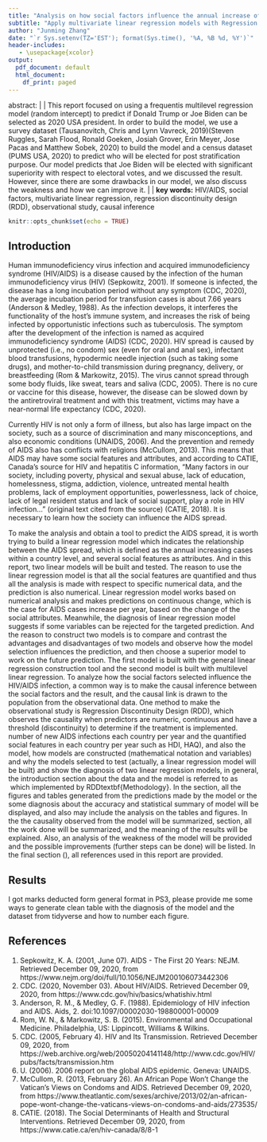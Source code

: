 ```yaml
---
title: "Analysis on how social factors influence the annual increase of HIV/AIDS infection within country level from observational data"
subtitle: "Apply multivariate linear regression models with Regression Discontinuity Design (RDD) to observe the causal effect of the social factors and test against models with a test set"
author: "Junming Zhang"
date: "`r Sys.setenv(TZ='EST'); format(Sys.time(), '%A, %B %d, %Y')`"
header-includes:
   - \usepackage{xcolor}
output:
  pdf_document: default
  html_document:
    df_print: paged
---
```


abstract: |
  | This report focused on using a frequentis multilevel regression model (random intercept) to predict if Donald Trump or Joe Biden can be selected as 2020 USA president. In order to build the model, we use a survey dataset (Tausanovitch, Chris and Lynn Vavreck, 2019)(Steven Ruggles, Sarah Flood, Ronald Goeken, Josiah Grover, Erin Meyer, Jose Pacas and Matthew Sobek, 2020) to build the model and a census dataset (PUMS USA, 2020) to predict who will be elected for post stratification purpose. Our model predicts that Joe Biden will be elected with significant superiority with respect to electoral votes, and we discussed the result. However, since there are some drawbacks in our model, we also discuss the weakness and how we can improve it.
  |
  | **key words:** HIV/AIDS, social factors, multivariate linear regression, regression discontinuity design (RDD), observational study, causal inference

```r
knitr::opts_chunk$set(echo = TRUE)
```

## Introduction
Human immunodeficiency virus infection and acquired immunodeficiency syndrome (HIV/AIDS) is a disease caused by the infection of the human immunodeficiency virus (HIV) (Sepkowitz, 2001). If someone is infected, the disease has a long incubation period without any symptom (CDC, 2020), the average incubation period for transfusion cases is about 7.66 years (Anderson & Medley, 1988). As the infection develops, it interferes the functionality of the host's immune system, and increases the risk of being infected by opportunistic infections such as tuberculosis. The symptom after the development of the infection is named as acquired immunodeficiency syndrome (AIDS) (CDC, 2020). HIV spread is caused by unprotected (i.e., no condom) sex (even for oral and anal sex), infectant blood transfusions, hypodermic needle injection (such as taking some drugs), and mother-to-child transmission during pregnancy, delivery, or breastfeeding (Rom & Markowitz, 2015). The virus cannot spread through some body fluids, like sweat, tears and saliva (CDC, 2005). There is no cure or vaccine for this disease, however, the disease can be slowed down by the antiretroviral treatment and with this treatment, victims may have a near-normal life expectancy (CDC, 2020).

Currently HIV is not only a form of illness, but also has large impact on the society, such as a source of discrimination and many misconceptions, and also economic conditions (UNAIDS, 2006). And the prevention and remedy of AIDS also has conflicts with religions (McCullom, 2013). This means that AIDS may have some social features and attributes, and according to CATIE, Canada's source for HIV and hepatitis C information, "Many factors in our society, including poverty, physical and sexual abuse, lack of education, homelessness, stigma, addiction, violence, untreated mental health problems, lack of employment opportunities, powerlessness, lack of choice, lack of legal resident status and lack of social support, play a role in HIV infection..." (original text cited from the source) (CATIE, 2018). It is necessary to learn how the society can influence the AIDS spread.

To make the analysis and obtain a tool to predict the AIDS spread, it is worth trying to build a linear regression model which indicates the relationship between the AIDS spread, which is defined as the annual increasing cases within a country level, and several social features as attributes. And in this report, two linear models will be built and tested. The reason to use the linear regression model is that all the social features are quantified and thus all the analysis is made with respect to specific numerical data, and the prediction is also numerical. Linear regression model works based on numerical analysis and makes predictions on continuous change, which is the case for AIDS cases increase per year, based on the change of the social attributes. Meanwhile, the diagnosis of linear regression model suggests if some variables can be rejected for the targeted prediction. And the reason to construct two models is to compare and contrast the advantages and disadvantages of two models and observe how the model selection influences the prediction, and then choose a superior model to work on the future prediction. The first model is built with the general linear regression construction tool and the second model is built with multilevel linear regression. To analyze how the social factors selected influence the HIV/AIDS infection, a common way is to make the causal inference between the social factors and the result, and the causal link is drawn to the population from the observational data. One method to make the observational study is Regression Discontinuity Design (RDD), which observes the causality when predictors are numeric, continuous and have a threshold (discontinuity) to determine if the treatment is implemented. number of new AIDS infections each country per year and the quantified social features in each country per year such as HDI, HAQ), and also the model, how models are constructed (mathematical notation and variables) and why the models selected to test (actually, a linear regression model will be built) and show the diagnosis of two linear regression models, in general, the introduction section about the data and the model is referred to as \ which implemented by RDDtextbf{Methodology}. In the \textbf{Results} section, all the figures and tables generated from the predictions made by the model or the some diagnosis about the accuracy and statistical summary of model will be displayed, and also may include the analysis on the tables and figures. In the \textbf{Discussion}the causality observed from the model will be summarized,  section, all the work done will be summarized, and the meaning of the results will be explained. Also, an analysis of the weakness of the model will be provided and the possible improvements (further steps can be done) will be listed. In the final section (\textbf{References}), all references used in this report are provided.

## Results
I got marks deducted form general format in PS3, please provide me some ways to generate clean table with the diagnosis of the model and the dataset from tidyverse and how to number each figure.


## References
<!-- background -->
1. Sepkowitz, K. A. (2001, June 07). AIDS - The First 20 Years: NEJM. Retrieved December 09, 2020, from https://www.nejm.org/doi/full/10.1056/NEJM200106073442306
2. CDC. (2020, November 03). About HIV/AIDS. Retrieved December 09, 2020, from https://www.cdc.gov/hiv/basics/whatishiv.html
3. Anderson, R. M., & Medley, G. F. (1988). Epidemiology of HIV infection and AIDS. Aids, 2. doi:10.1097/00002030-198800001-00009
4. Rom, W. N., & Markowitz, S. B. (2015). Environmental and Occupational Medicine. Philadelphia, US: Lippincott, Williams &amp; Wilkins.
5. CDC. (2005, February 4). HIV and Its Transmission. Retrieved December 09, 2020, from https://web.archive.org/web/20050204141148/http://www.cdc.gov/HIV/pubs/facts/transmission.htm
6. U. (2006). 2006 report on the global AIDS epidemic. Geneva: UNAIDS.
7. McCullom, R. (2013, February 26). An African Pope Won't Change the Vatican's Views on Condoms and AIDS. Retrieved December 09, 2020, from https://www.theatlantic.com/sexes/archive/2013/02/an-african-pope-wont-change-the-vaticans-views-on-condoms-and-aids/273535/
8. CATIE. (2018). The Social Determinants of Health and Structural Interventions. Retrieved December 09, 2020, from https://www.catie.ca/en/hiv-canada/8/8-1